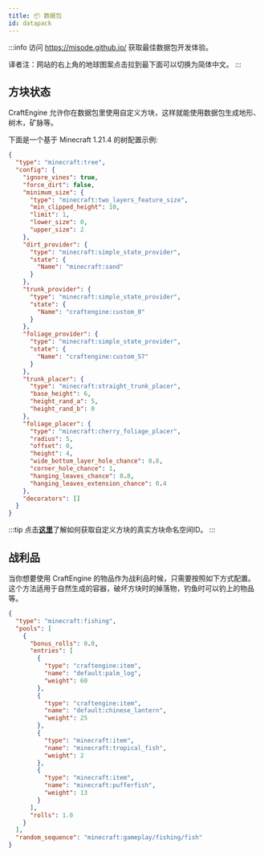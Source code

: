 ```yaml
---
title: 📦️ 数据包
id: datapack
---
```

:::info
访问 https://misode.github.io/ 获取最佳数据包开发体验。

译者注：网站的右上角的地球图案点击拉到最下面可以切换为简体中文。
:::

## 方块状态

CraftEngine 允许你在数据包里使用自定义方块，这样就能使用数据包生成地形、树木，矿脉等。

下面是一个基于 Minecraft 1.21.4 的树配置示例:

```json
{
  "type": "minecraft:tree",
  "config": {
    "ignore_vines": true,
    "force_dirt": false,
    "minimum_size": {
      "type": "minecraft:two_layers_feature_size",
      "min_clipped_height": 10,
      "limit": 1,
      "lower_size": 0,
      "upper_size": 2
    },
    "dirt_provider": {
      "type": "minecraft:simple_state_provider",
      "state": {
        "Name": "minecraft:sand"
      }
    },
    "trunk_provider": {
      "type": "minecraft:simple_state_provider",
      "state": {
        "Name": "craftengine:custom_0"
      }
    },
    "foliage_provider": {
      "type": "minecraft:simple_state_provider",
      "state": {
        "Name": "craftengine:custom_57"
      }
    },
    "trunk_placer": {
      "type": "minecraft:straight_trunk_placer",
      "base_height": 6,
      "height_rand_a": 5,
      "height_rand_b": 0
    },
    "foliage_placer": {
      "type": "minecraft:cherry_foliage_placer",
      "radius": 5,
      "offset": 0,
      "height": 4,
      "wide_bottom_layer_hole_chance": 0.8,
      "corner_hole_chance": 1,
      "hanging_leaves_chance": 0.8,
      "hanging_leaves_extension_chance": 0.4
    },
    "decorators": []
  }
}
```

:::tip
点击[**这里**](../reference/commands.mdx#get-block-internal-id)了解如何获取自定义方块的真实方块命名空间ID。
:::

## 战利品

当你想要使用 CraftEngine 的物品作为战利品时候，只需要按照如下方式配置。这个方法适用于自然生成的容器，破坏方块时的掉落物，钓鱼时可以钓上的物品等。

```json
{
  "type": "minecraft:fishing",
  "pools": [
    {
      "bonus_rolls": 0.0,
      "entries": [
        {
          "type": "craftengine:item",
          "name": "default:palm_log",
          "weight": 60
        },
        {
          "type": "craftengine:item",
          "name": "default:chinese_lantern",
          "weight": 25
        },
        {
          "type": "minecraft:item",
          "name": "minecraft:tropical_fish",
          "weight": 2
        },
        {
          "type": "minecraft:item",
          "name": "minecraft:pufferfish",
          "weight": 13
        }
      ],
      "rolls": 1.0
    }
  ],
  "random_sequence": "minecraft:gameplay/fishing/fish"
}
```